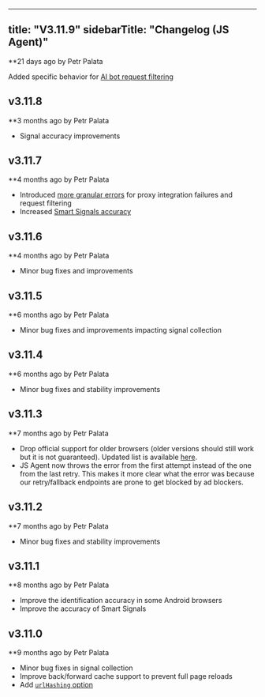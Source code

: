 
---
title: "V3.11.9"
sidebarTitle: "Changelog (JS Agent)"
---

**21 days ago by Petr Palata

Added specific behavior for [AI bot request filtering](/docs/ai-bot-filtering)

## v3.11.8

**3 months ago by Petr Palata

* Signal accuracy improvements

## v3.11.7

**4 months ago by Petr Palata

* Introduced [more granular errors](/changelog/3-11-7#more-granular-errors) for proxy integration failures and request filtering
* Increased [Smart Signals accuracy](/changelog/3-11-7#smart-signals-accuracy)

## v3.11.6

**4 months ago by Petr Palata

* Minor bug fixes and improvements

## v3.11.5

**6 months ago by Petr Palata

* Minor bug fixes and improvements impacting signal collection

## v3.11.4

**6 months ago by Petr Palata

* Minor bug fixes and stability improvements

## v3.11.3

**7 months ago by Petr Palata

* Drop official support for older browsers (older versions should still work but it is not guaranteed). Updated list is available [here](/docs/browser-and-device-support).
* JS Agent now throws the error from the first attempt instead of the one from the last retry. This makes it more clear what the error was because our retry/fallback endpoints are prone to get blocked by ad blockers.

## v3.11.2

**7 months ago by Petr Palata

* Minor bug fixes and stability improvements

## v3.11.1

**8 months ago by Petr Palata

* Improve the identification accuracy in some Android browsers
* Improve the accuracy of Smart Signals

## v3.11.0

**9 months ago by Petr Palata

* Minor bug fixes in signal collection
* Improve back/forward cache support to prevent full page reloads
* Add [`urlHashing` option](/reference/load-function#urlhashing)
